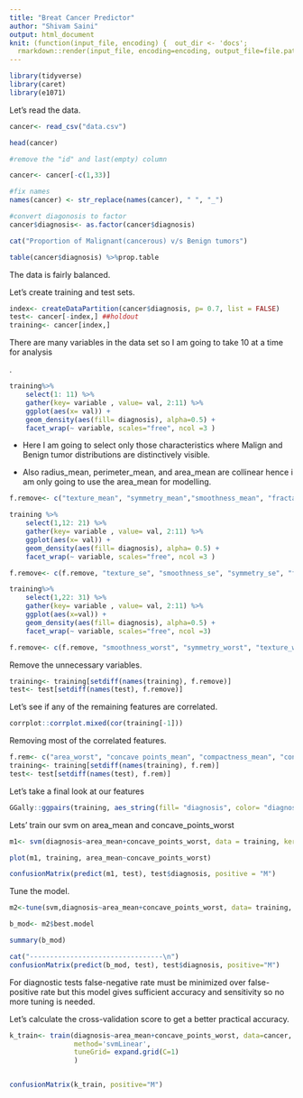 ```yaml
---
title: "Breat Cancer Predictor"
author: "Shivam Saini"
output: html_document
knit: (function(input_file, encoding) {  out_dir <- 'docs';
  rmarkdown::render(input_file, encoding=encoding, output_file=file.path(dirname(input_file), out_dir,'index.html'))})
---
```


```r
library(tidyverse)
library(caret)
library(e1071)

```

Let's read the data.
```r
cancer<- read_csv("data.csv")
```
```r
head(cancer)
```
```r
#remove the "id" and last(empty) column

cancer<- cancer[-c(1,33)]

#fix names
names(cancer) <- str_replace(names(cancer), " ", "_")

#convert diagonosis to factor
cancer$diagnosis<- as.factor(cancer$diagnosis)
```


```r
cat("Proportion of Malignant(cancerous) v/s Benign tumors")

table(cancer$diagnosis) %>%prop.table
```

The data is fairly balanced.

Let's create training and test sets.

```r
index<- createDataPartition(cancer$diagnosis, p= 0.7, list = FALSE)
test<- cancer[-index,] ##holdout
training<- cancer[index,]
```




There are many variables in the data set so I am going to take 10 at a time for analysis

. 
```r
training%>%
    select(1: 11) %>%
    gather(key= variable , value= val, 2:11) %>%
    ggplot(aes(x= val)) + 
    geom_density(aes(fill= diagnosis), alpha=0.5) + 
    facet_wrap(~ variable, scales="free", ncol =3 )

```

* Here I am going to select only those characteristics where Malign and Benign tumor distributions are distinctively visible.

* Also radius_mean, perimeter_mean, and area_mean are collinear hence i am only going to use the area_mean for modelling.

```r
f.remove<- c("texture_mean", "symmetry_mean","smoothness_mean", "fractal_dimension_mean", "radius_mean", "perimeter_mean")

training %>%
    select(1,12: 21) %>%
    gather(key= variable , value= val, 2:11) %>%
    ggplot(aes(x= val)) + 
    geom_density(aes(fill= diagnosis), alpha= 0.5) + 
    facet_wrap(~ variable, scales="free", ncol =3 )
```

```r
f.remove<- c(f.remove, "texture_se", "smoothness_se", "symmetry_se", "fractal_dimension_se", "concavity_se", "concave_points_se", "radius_se", "perimeter_se", "area_se")
```

```r
training%>%
    select(1,22: 31) %>%
    gather(key= variable , value= val, 2:11) %>%
    ggplot(aes(x=val)) + 
    geom_density(aes(fill= diagnosis), alpha=0.5) + 
    facet_wrap(~ variable, scales="free", ncol =3)

```


```r
f.remove<- c(f.remove, "smoothness_worst", "symmetry_worst", "texture_worst", "radius_worst", "perimeter_worst")
```


Remove the unnecessary variables.
```r
training<- training[setdiff(names(training), f.remove)]
test<- test[setdiff(names(test), f.remove)]

```


Let's see if any of the remaining features are correlated.

```r
corrplot::corrplot.mixed(cor(training[-1]))
```

Removing most of the correlated features.

```r
f.rem<- c("area_worst", "concave points_mean", "compactness_mean", "concavity_mean", "compactness_worst")
training<- training[setdiff(names(training), f.rem)]
test<- test[setdiff(names(test), f.rem)]
```

Let's take a final look at our features

```r
GGally::ggpairs(training, aes_string(fill= "diagnosis", color= "diagnosis"))
```

Lets' train our svm on area_mean and concave_points_worst

```r
m1<- svm(diagnosis~area_mean+concave_points_worst, data = training, kernel='linear', cost=1)

plot(m1, training, area_mean~concave_points_worst)
```

```r
confusionMatrix(predict(m1, test), test$diagnosis, positive = "M")
```
Tune the model.
```r

m2<-tune(svm,diagnosis~area_mean+concave_points_worst, data= training, kernel='linear', ranges= list(cost=c(0.1,1,10,100,1000)))

b_mod<- m2$best.model


```


```r
summary(b_mod)

cat("---------------------------------\n")
confusionMatrix(predict(b_mod, test), test$diagnosis, positive="M")
```

For diagnostic tests false-negative rate must be minimized over false-positive rate but this model gives sufficient accuracy  and sensitivity so no more tuning is needed. 

Let's calculate the cross-validation score to get a better practical accuracy.

```r

k_train<- train(diagnosis~area_mean+concave_points_worst, data=cancer, trControl= trainControl(method='cv', n=5), 
                method='svmLinear',
                tuneGrid= expand.grid(C=1)
                )


confusionMatrix(k_train, positive="M")
```









